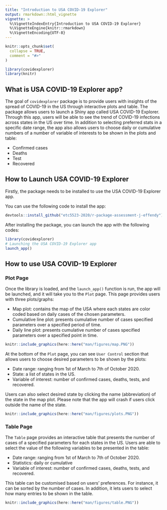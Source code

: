 ```yaml
---
title: "Introduction to USA COVID-19 Explorer"
output: rmarkdown::html_vignette
vignette: >
  %\VignetteIndexEntry{Introduction to USA COVID-19 Explorer}
  %\VignetteEngine{knitr::rmarkdown}
  %\VignetteEncoding{UTF-8}
---
```


```r
knitr::opts_chunk$set(
  collapse = TRUE,
  comment = "#>"
)
```

```r
library(covidexplorer)
library(knitr)
```

## What is USA COVID-19 Explorer app?

The goal of `covidexplorer` package is to provide users with insights of the spread of COVID-19 in the US through interactive plots and table. The package allows users to launch a Shiny app called USA COVID-19 Explorer. Through this app, users will be able to see the trend of COVID-19 infections across states in the US over time. In addition to selecting preferred stats in a specific date range, the app also allows users to choose daily or cumulative numbers of a number of variable of interests to be shown in the plots and table:

* Confirmed cases
* Deaths
* Test
* Recovered

## How to Launch USA COVID-19 Explorer

Firstly, the package needs to be installed to use the USA COVID-19 Explorer app.

You can use the following code to install the app:

``` r
devtools::install_github("etc5523-2020/r-package-assessment-j-effendy")
```

After installing the package, you can launch the app with the following codes:

``` r
library(covidexplorer)
# Launching the USA COVID-19 Explorer app
launch_app()
```

## How to use USA COVID-19 Explorer

### Plot Page

Once the library is loaded, and the `launch_app()` function is run,
the app will be launched, and it will take you to the `Plot` page.
This page provides users with three plots/graphs:

* Map plot: contains the map of the USA where each states are color coded 
based on daily cases of the chosen parameters.
* Cumulative line plot: presents cumulative number of cases specified 
parameters over a specified period of time.
* Daily line plot: presents cumulative number of cases specified 
parameters over a specified point in time.

```r
knitr::include_graphics(here::here("man/figures/map.PNG"))
```

At the bottom of the `Plot` page, you can see `User Control` section
that allows users to choose desired parameters to be shown by the plots:

* Date range: ranging from 1st of March to 7th of October 2020.
* State: a list of states in the US.
* Variable of interest: number of confirmed cases, deaths, tests, and recovered.

Users can also select desired state by clicking the name (abbreviation) of the state in the 
map plot. Please note that the app will crash if users click outside the name of the state.

```r
knitr::include_graphics(here::here("man/figures/plots.PNG"))
```

### Table Page

The `Table` page provides an interactive table that presents the number of cases of
a specified parameters for each states in the US. Users are able to select the value
of the following variables to be presented in the table:

* Date range: ranging from 1st of March to 7th of October 2020.
* Statistics: daily or cumulative
* Variable of interest: number of confirmed cases, deaths, tests, and recovered.

This table can be customised based on users' preferences. For instance, it can be sorted
by the number of cases. In addition, it lets users to select how many entries to be
shown in the table.

```r
knitr::include_graphics(here::here("man/figures/table.PNG"))
```